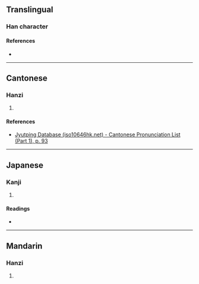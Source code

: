 {{character info/new}}
==Translingual==

===Han character===
{{Han char|rn=38|rad=女|as=07|sn=10|four=|canj=VOVO|ids=⿰女似}}

====References====
* {{Han ref|kx=0263.251|dkj=06354|dj=0530.100|hdz=21045.150|uh=5A30|ud=23088}}

----

==Cantonese==

===Hanzi===
{{yue-hanzi|jyut=[[ci5]]|y=chi5}}

# {{defn|lang=yue|sort=女07}}

====References====
* [http://www.iso10646hk.net/jp/document/download.jsp Jyutping Database (iso10646hk.net) - Cantonese Pronunciation List (Part 1), p. 93]

----

==Japanese==

===Kanji===
{{ja-kanji|grade=|rs=女07}}

# {{defn|lang=ja|sort=女07}}

====Readings====
* {{ja-readings|on=[[じ]] (ji), [[し]] (shi)|kun=[[あね]] (ane)}}

----

==Mandarin==

===Hanzi===
{{cmn-hanzi|pin=[[sì]] ([[si4]])|wg=ssu<sup>4</sup>}}

# {{defn|lang=cmn|sort=女07}}
